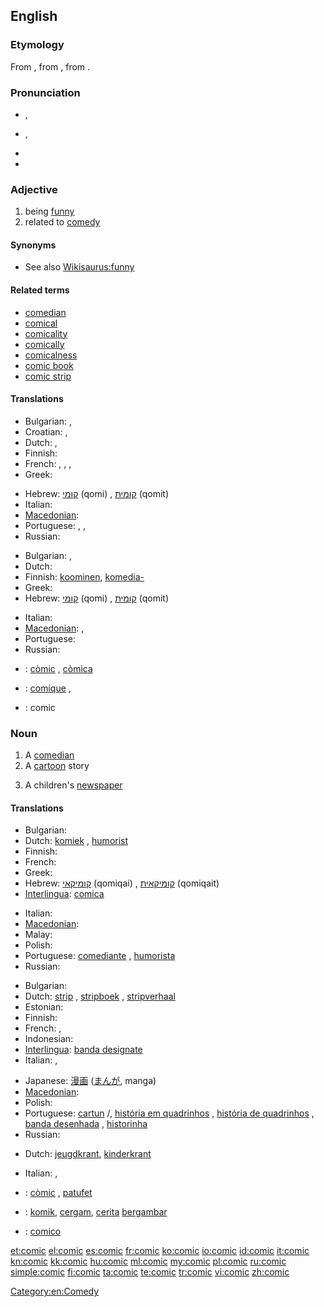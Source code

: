 {{also|còmic}}
==English==
{{wikipedia}}

===Etymology===
From {{etyl|la}} {{term|comicus|lang=la}}, from {{etyl|grc}} {{term|κωμικός||relating to comedy|tr=komikos|lang=grc|sc=polytonic}}, from {{term|κῶμος||carousal|tr=kōmos|lang=grc|sc=polytonic}}.

===Pronunciation===
* {{a|RP}} {{IPA|/ˈkɒmɪk/}}, {{SAMPA|/"kQmIk/}}
* {{a|GenAm}} {{IPA|/ˈkɑmɪk/}}, {{SAMPA|/"kAmIk/}}
* {{audio|en-us-comic.ogg|Audio (US)}}
* {{rhymes|ɒmɪk}}

===Adjective===
{{en-adj}}

# being [[funny]]
# related to [[comedy]]

====Synonyms====
* See also [[Wikisaurus:funny]]

====Related terms====
* [[comedian]]
* [[comical]]
* [[comicality]]
* [[comically]]
* [[comicalness]]
* [[comic book]]
* [[comic strip]]

====Translations====
{{trans-top|being funny}}
* Bulgarian: {{t|bg|смешен}}, {{t|bg|комичен}}
* Croatian: {{t-|hr|komičan|alt=kòmičan}}, {{t-|hr|smiješan|alt=smijéšan}}
* Dutch: {{t+|nl|grappig}}, {{t-|nl|komisch}}
* Finnish: {{t-|fi|koominen}}
* French: {{t+|fr|comique}}, {{t+|fr|drôle}}, {{t+|fr|cocasse}}, {{t+|fr|marrant}}
* Greek: {{t|el|κωμικός|m|tr=komikós}}
{{trans-mid}}
* Hebrew: [[קומי]] (qomi) {{m}}, [[קומית]] (qomit) {{f}}
* Italian: {{t+|it|comico}}
* [[Macedonian]]: {{t|mk|комичен|m|tr=kómičen}}
* Portuguese: {{t+|pt|cômico}}, {{t+|pt|engraçado}}, {{t+|pt|divertido}}
* Russian: {{t+|ru|комический|tr=komíčeskij}}
{{trans-bottom}}

{{trans-top|related to comedy}}
* Bulgarian: {{t|bg|комичен}}, {{t|bg|комедиен}}
* Dutch: {{t-|nl|komisch}}
* Finnish: [[koominen]], [[komedia-]]
* Greek: {{t|el|κωμικός|m|tr=komikós}}
* Hebrew: [[קומי]] (qomi) {{m}}, [[קומית]] (qomit) {{f}}
{{trans-mid}}
* Italian: {{t+|it|comico}}
* [[Macedonian]]: {{t|mk|комедиски|m|tr=komédiski}}, {{t|mk|комичен|m|tr=kómičen}}
* Portuguese: {{t+|pt|cômico}}
* Russian: {{t+|ru|комедийный|tr=komedíjnyj}}
{{trans-bottom}}

{{checktrans-top}}
* {{ttbc|ca}}: [[còmic]] {{m}}, [[còmica]] {{f}}
{{trans-mid}}
* {{ttbc|fr}}: [[comique]] {{m}}, {{f}}
* {{ttbc|ia}}: comic
{{trans-bottom}}

===Noun===
{{en-noun}}

# A [[comedian]]
# A [[cartoon]] story
# {{British}} A children's [[newspaper]]

====Translations====
{{trans-top|a comedian}}
* Bulgarian: {{t-|bg|комик|m}}
* Dutch: [[komiek]] {{m}}, [[humorist]] {{m}}
* Finnish: {{t+|fi|koomikko}}
* French: {{t+|fr|comédien|m}}
* Greek: {{t|el|κωμικός|m|tr=komikós|sc=Grek}}
* Hebrew: [[קומיקאי]] (qomiqai) {{m}}, [[קומיקאית]] (qomiqait) {{f}}
* [[Interlingua]]: [[comica]] {{f}}
{{trans-mid}}
* Italian: {{t+|it|comico|m}}
* [[Macedonian]]: {{t-|mk|комичар|m|tr=kómičar}}
* Malay: {{t|ms|pelawak}}
* Polish: {{t-|pl|komik|m}}
* Portuguese: [[comediante]] {{m|f}}, [[humorista]] {{m|f}}
* Russian: {{t+|ru|комик|m|tr=kómik}}
{{trans-bottom}}

{{trans-top|a cartoon story}}
* Bulgarian: {{t|bg|комикс|m}}
* Dutch: [[strip]] {{m}}, [[stripboek]] {{n}}, [[stripverhaal]] {{n}}
* Estonian: {{t|et|koomiks|p}}
* Finnish: {{t+|fi|sarjakuva}}
* French: {{t+|fr|bande dessinée|f}}, {{t+|fr|BD|f}}
* Indonesian: {{t-|id|komik|xs=Indonesian}}
* [[Interlingua]]: [[banda designate]]
* Italian: {{t+|it|fumetto|m}}, {{t+|it|striscia|f}}
{{trans-mid}}
* Japanese: [[漫画]] ([[まんが]], manga)
* [[Macedonian]]: {{t-|mk|стрип|m|tr=strip}}
* Polish: {{t+|pl|komiks|m}}
* Portuguese: [[cartun]] {{m}}/{{f}}, [[história em quadrinhos]] {{f}}, [[história de quadrinhos]] {{f}}, [[banda desenhada]] {{f}}, [[historinha]] {{f}}
* Russian: {{t|ru|комикс|m|tr=kómiks}}
{{trans-bottom}}

{{trans-top|a children's newspaper}}
* Dutch: [[jeugdkrant]], [[kinderkrant]]
{{trans-mid}}
* Italian: {{t+|it|giornaletto|m}}, {{t+|it|giornalino|m}}
{{trans-bottom}}

{{checktrans-top}}
* {{ttbc|ca}}: [[còmic]] {{m}}, [[patufet]] {{m}}
* {{ttbc|id}}: [[komik]], [[cergam]], [[cerita]] [[gambar|bergambar]]
{{trans-mid}}
* {{ttbc|ia}}: [[comico]] {{m}}

{{trans-bottom}}

[[Category:en:Comedy]]

[[et:comic]]
[[el:comic]]
[[es:comic]]
[[fr:comic]]
[[ko:comic]]
[[io:comic]]
[[id:comic]]
[[it:comic]]
[[kn:comic]]
[[kk:comic]]
[[hu:comic]]
[[ml:comic]]
[[my:comic]]
[[pl:comic]]
[[ru:comic]]
[[simple:comic]]
[[fi:comic]]
[[ta:comic]]
[[te:comic]]
[[tr:comic]]
[[vi:comic]]
[[zh:comic]]